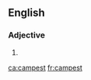 ==English==

===Adjective===
{{head|en|adjective superlative form}}

# {{en-superlative of|camp}}

[[ca:campest]]
[[fr:campest]]